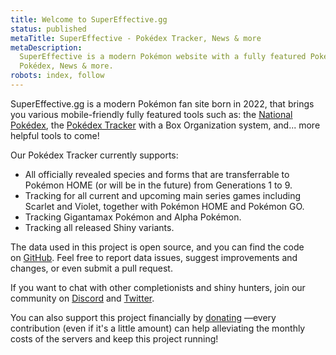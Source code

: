 ```yaml
---
title: Welcome to SuperEffective.gg
status: published
metaTitle: SuperEffective - Pokédex Tracker, News & more
metaDescription:
  SuperEffective is a modern Pokémon website with a fully featured Pokédex Tracker (Gen 1-9, incl. Scarlet & Violet), a
  Pokédex, News & more.
robots: index, follow
---
```


SuperEffective.gg is a modern Pokémon fan site born in 2022, that brings you various mobile-friendly fully featured
tools such as: the [National Pokédex](/apps/pokedex), the [Pokédex Tracker](/apps/pokedex) with a Box Organization
system, and... more helpful tools to come!

Our Pokédex Tracker currently supports:

- All officially revealed species and forms that are transferrable to Pokémon HOME (or will be in the future) from
  Generations 1 to 9.
- Tracking for all current and upcoming main series games including Scarlet and Violet, together with Pokémon HOME and
  Pokémon GO.
- Tracking Gigantamax Pokémon and Alpha Pokémon.
- Tracking all released Shiny variants.

The data used in this project is open source, and you can find the code
on [GitHub](https://github.com/itsjavi/supereffective-dataset). Feel free to report data issues, suggest improvements
and changes, or even submit a pull request.

If you want to chat with other completionists and shiny hunters, join our community on
[Discord](https://discord.gg/3fRXQFtrkN) and [Twitter](https://twitter.com/supereffectiv).

You can also support this project financially by [donating](https://supereffective.gg/donate) —every contribution (even
if it's a little amount) can help alleviating the monthly costs of the servers and keep this project running!
